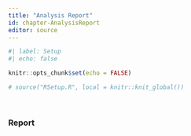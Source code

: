 ```yaml
---
title: "Analysis Report"
id: chapter-AnalysisReport
editor: source
---
```

  
```r
#| label: Setup
#| echo: false

knitr::opts_chunk$set(echo = FALSE)

# source("RSetup.R", local = knitr::knit_global())
```

\

### Report
